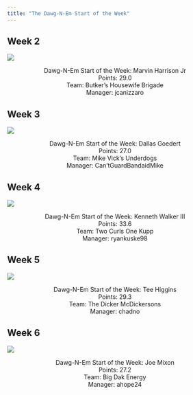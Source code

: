 ```yaml
---
title: "The Dawg-N-Em Start of the Week"
---
```

<link rel="stylesheet" href="styles.css?v=1.0">

<h2 class="subtitle">Week 2</h2>

![](img/mhj.png){#mhj-image .center}

<div style="text-align: center;">
Dawg-N-Em Start of the Week: Marvin Harrison Jr<br>
Points: 29.0<br>
Team: Butker's Housewife Brigade<br>
Manager: jcanizzaro<br>
</div>


<h2 class="subtitle">Week 3</h2>

![](img/goedert.png){#mhj-image .center}

<div style="text-align: center;">
Dawg-N-Em Start of the Week: Dallas Goedert<br>
Points: 27.0<br>
Team: Mike Vick's Underdogs<br>
Manager: Can'tGuardBandaidMike<br>
</div>


<h2 class="subtitle">Week 4</h2>

![](img/kenwalker.png){#mhj-image .center}

<div style="text-align: center;">
Dawg-N-Em Start of the Week: Kenneth Walker III<br>
Points: 33.6<br>
Team: Two Curls One Kupp<br>
Manager: ryankuske98<br>
</div>


<h2 class="subtitle">Week 5</h2>

![](img/teehiggins.png){#mhj-image .center}

<div style="text-align: center;">
Dawg-N-Em Start of the Week: Tee Higgins<br>
Points: 29.3<br>
Team: The Dicker McDickersons<br>
Manager: chadno<br>
</div>


<h2 class="subtitle">Week 6</h2>

![](img/joemixon.png){#mhj-image .center}

<div style="text-align: center;">
Dawg-N-Em Start of the Week: Joe Mixon<br>
Points: 27.2<br>
Team: Big Dak Energy<br>
Manager: ahope24<br>
</div>